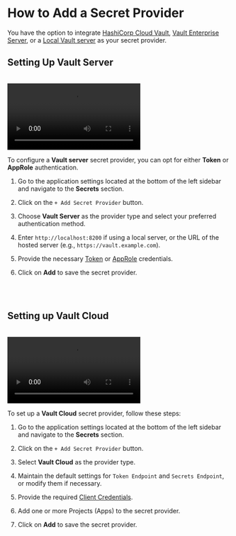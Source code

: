 
# How to Add a Secret Provider<PremiumBadge />

You have the option to integrate [HashiCorp Cloud Vault](https://developer.hashicorp.com/hcp), [Vault Enterprise Server](https://developer.hashicorp.com/vault/docs/enterprise), or a [Local Vault server](https://developer.hashicorp.com/vault/docs/install) as your secret provider.

## Setting Up Vault Server

<br />

<video controls className="mt-10">
  <source
    src="/screenrecordings/vault/add-a-secret-provider.mp4"
    type="video/mp4"
  />
  Your browser does not support the video tag.
</video>

<br />

To configure a **Vault server** secret provider, you can opt for either **Token** or **AppRole** authentication.

1. Go to the application settings located at the bottom of the left sidebar and navigate to the **Secrets** section.

2. Click on the `+ Add Secret Provider` button.

3. Choose **Vault Server** as the provider type and select your preferred authentication method.

4. Enter `http://localhost:8200` if using a local server, or the URL of the hosted server (e.g., `https://vault.example.com`).

5. Provide the necessary [Token](https://developer.hashicorp.com/vault/docs/commands/token) or [AppRole](https://developer.hashicorp.com/vault/tutorials/auth-methods/approle) credentials.

6. Click on **Add** to save the secret provider.

<br />
<br />

## Setting up Vault Cloud

<br />

<video controls className="mt-10">
  <source
    src="/screenrecordings/vault/add-cloud-secret-provider.mp4"
    type="video/mp4"
  />
  Your browser does not support the video tag.
</video>

<br />

To set up a **Vault Cloud** secret provider, follow these steps:

1. Go to the application settings located at the bottom of the left sidebar and navigate to the **Secrets** section.

2. Click on the `+ Add Secret Provider` button.

3. Select **Vault Cloud** as the provider type.

4. Maintain the default settings for `Token Endpoint` and `Secrets Endpoint`, or modify them if necessary.

5. Provide the required [Client Credentials](https://developer.hashicorp.com/hcp/docs/hcp/admin/iam/service-principals).

6. Add one or more Projects (Apps) to the secret provider.

7. Click on **Add** to save the secret provider.
